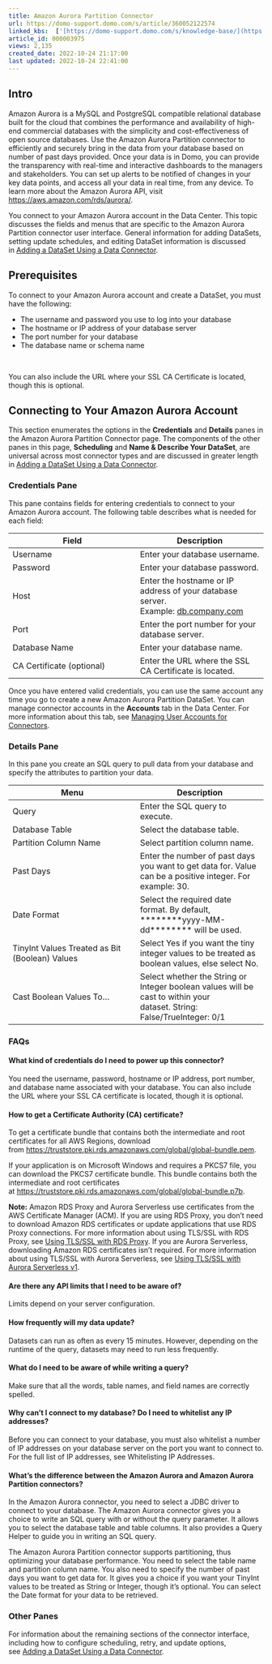 ```yaml
---
title: Amazon Aurora Partition Connector
url: https://domo-support.domo.com/s/article/360052122574
linked_kbs:  ['[https://domo-support.domo.com/s/knowledge-base/](https://domo-support.domo.com/s/knowledge-base/)', '[https://domo-support.domo.com/s/](https://domo-support.domo.com/s/)', '[https://domo-support.domo.com/s/topic/0TO5w000000ZammGAC](https://domo-support.domo.com/s/topic/0TO5w000000ZammGAC)', '[https://domo-support.domo.com/s/topic/0TO5w000000ZanLGAS](https://domo-support.domo.com/s/topic/0TO5w000000ZanLGAS)', '[https://domo-support.domo.com/s/topic/0TO5w000000ZapAGAS](https://domo-support.domo.com/s/topic/0TO5w000000ZapAGAS)', '[https://domo-support.domo.com/s/article/360042926274](https://domo-support.domo.com/s/article/360042926274)', '[https://domo-support.domo.com/s/article/360042926054](https://domo-support.domo.com/s/article/360042926054)', '[https://domo-support.domo.com/s/article/360052122574](https://domo-support.domo.com/s/article/360052122574)', '[https://domo-support.domo.com/s/topic/0TO5w000000ZapAGAS/partition-connectors](https://domo-support.domo.com/s/topic/0TO5w000000ZapAGAS/partition-connectors)', '[https://domo-support.domo.com/s/article/360043429933](https://domo-support.domo.com/s/article/360043429933)', '[https://domo-support.domo.com/s/article/360043429953](https://domo-support.domo.com/s/article/360043429953)', '[https://domo-support.domo.com/s/article/360042925494](https://domo-support.domo.com/s/article/360042925494)', '[https://domo-support.domo.com/s/article/4408174643607](https://domo-support.domo.com/s/article/4408174643607)', '[https://domo-support.domo.com/s/article/360043429913](https://domo-support.domo.com/s/article/360043429913)', '[https://domo-support.domo.com/s/login/](https://domo-support.domo.com/s/login/)']
article_id: 000003975
views: 2,135
created_date: 2022-10-24 21:17:00
last updated: 2022-10-24 22:41:00
---
```




Intro
-----


Amazon Aurora is a MySQL and PostgreSQL compatible relational database built for the cloud that combines the performance and availability of high-end commercial databases with the simplicity and cost-effectiveness of open source databases. Use the Amazon Aurora Partition connector to efficiently and securely bring in the data from your database based on number of past days provided. Once your data is in Domo, you can provide the transparency with real-time and interactive dashboards to the managers and stakeholders. You can set up alerts to be notified of changes in your key data points, and access all your data in real time, from any device. To learn more about the Amazon Aurora API, visit [https://aws.amazon.com/rds/aurora/](https://aws.amazon.com/rds/aurora/ "https://aws.amazon.com/rds/aurora/").


You connect to your Amazon Aurora account in the Data Center. This topic discusses the fields and menus that are specific to the Amazon Aurora Partition connector user interface. General information for adding DataSets, setting update schedules, and editing DataSet information is discussed in [Adding a DataSet Using a Data Connector](/s/article/360042926274).


Prerequisites
-------------


To connect to your Amazon Aurora account and create a DataSet, you must have the following:


* The username and password you use to log into your database
* The hostname or IP address of your database server
* The port number for your database
* The database name or schema name


 


You can also include the URL where your SSL CA Certificate is located, though this is optional.


Connecting to Your Amazon Aurora Account
----------------------------------------


This section enumerates the options in the **Credentials** and **Details** panes in the Amazon Aurora Partition Connector page. The components of the other panes in this page, **Scheduling** and **Name & Describe Your DataSet**, are universal across most connector types and are discussed in greater length in [Adding a DataSet Using a Data Connector](/s/article/360042926274 "Adding a DataSet Using a Data Connector").


### Credentials Pane


This pane contains fields for entering credentials to connect to your Amazon Aurora account. The following table describes what is needed for each field:  




| Field | Description |
| --- | --- |
| Username | Enter your database username. |
| Password | Enter your database password. |
| Host | Enter the hostname or IP address of your database server. Example: [db.company.com](http://db.company.com) |
| Port | Enter the port number for your database server. |
| Database Name | Enter your database name. |
| CA Certificate (optional) | Enter the URL where the SSL CA Certificate is located. |


Once you have entered valid credentials, you can use the same account any time you go to create a new Amazon Aurora Partition DataSet. You can manage connector accounts in the **Accounts** tab in the Data Center. For more information about this tab, see [Managing User Accounts for Connectors](/s/article/360042926054 "Managing User Accounts for Connectors").


### Details Pane


In this pane you create an SQL query to pull data from your database and specify the attributes to partition your data.




| Menu | Description |
| --- | --- |
| Query | Enter the SQL query to execute. |
| Database Table | Select the database table. |
| Partition Column Name | Select partition column name. |
| Past Days | Enter the number of past days you want to get data for. Value can be a positive integer. For example: 30. |
| Date Format | Select the required date format. By default, ********yyyy-MM-dd******** will be used. |
| TinyInt Values Treated as Bit (Boolean) Values | Select Yes if you want the tiny integer values to be treated as boolean values, else select No. |
| Cast Boolean Values To... | Select whether the String or Integer boolean values will be cast to within your dataset. String: False/TrueInteger: 0/1 |


### FAQs


#### What kind of credentials do I need to power up this connector?


You need the username, password, hostname or IP address, port number, and database name associated with your database. You can also include the URL where your SSL CA certificate is located, though it is optional.


#### How to get a Certificate Authority (CA) certificate?


To get a certificate bundle that contains both the intermediate and root certificates for all AWS Regions, download from <https://truststore.pki.rds.amazonaws.com/global/global-bundle.pem>.


If your application is on Microsoft Windows and requires a PKCS7 file, you can download the PKCS7 certificate bundle. This bundle contains both the intermediate and root certificates at <https://truststore.pki.rds.amazonaws.com/global/global-bundle.p7b>.







**Note:** Amazon RDS Proxy and Aurora Serverless use certificates from the AWS Certificate Manager (ACM). If you are using RDS Proxy, you don't need to download Amazon RDS certificates or update applications that use RDS Proxy connections. For more information about using TLS/SSL with RDS Proxy, see [Using TLS/SSL with RDS Proxy](https://docs.aws.amazon.com/AmazonRDS/latest/AuroraUserGuide/rds-proxy.howitworks.html#rds-proxy-security.tls).
If you are Aurora Serverless, downloading Amazon RDS certificates isn't required. For more information about using TLS/SSL with Aurora Serverless, see [Using TLS/SSL with Aurora Serverless v1](https://docs.aws.amazon.com/AmazonRDS/latest/AuroraUserGuide/aurora-serverless.html#aurora-serverless.tls).







#### Are there any API limits that I need to be aware of?


Limits depend on your server configuration.


#### How frequently will my data update?


Datasets can run as often as every 15 minutes. However, depending on the runtime of the query, datasets may need to run less frequently.


#### What do I need to be aware of while writing a query?


Make sure that all the words, table names, and field names are correctly spelled.


#### Why can't I connect to my database? Do I need to whitelist any IP addresses?


Before you can connect to your database, you must also whitelist a number of IP addresses on your database server on the port you want to connect to. For the full list of IP addresses, see Whitelisting IP Addresses.


#### What's the difference between the Amazon Aurora and Amazon Aurora Partition connectors?


In the Amazon Aurora connector, you need to select a JDBC driver to connect to your database. The Amazon Aurora connector gives you a choice to write an SQL query with or without the query parameter. It allows you to select the database table and table columns. It also provides a Query Helper to guide you in writing an SQL query.


The Amazon Aurora Partition connector supports partitioning, thus optimizing your database performance. You need to select the table name and partition column name. You also need to specify the number of past days you want to get data for. It gives you a choice if you want your TinyInt values to be treated as String or Integer, though it's optional. You can select the Date format for your data to be retrieved.


### Other Panes


For information about the remaining sections of the connector interface, including how to configure scheduling, retry, and update options, see [Adding a DataSet Using a Data Connector](/s/article/360042926274).

